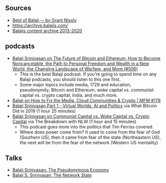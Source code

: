 ## Sources

- [Best of Balaji -- by Grant Nissly](https://www.bestofbalaji.com/Best-of-Balaji-e5f6f635d4fe4a9aa60fd37ed61a814c)
- https://archive.balajis.com/
- [Balajis content archive 2013-2020](https://balajis.com/content-archive/)

## podcasts

- [Balaji Srinivasan on The Future of Bitcoin and Ethereum, How to Become Noncancelable, the Path to Personal Freedom and Wealth in a New World, the Changing Landscape of Warfare, and More (#506)](https://tim.blog/2021/03/24/balaji-srinivasan/)
    - This is the best Balaji podcast. If you're going to spend time on any Balaji podcasts, you should listen to this one first.
    - Some major topics include media, 1729 and education, pseudonymity, Bitcoin and Ethereum, woke capital vs. communist capital vs. crypto capital, India, and much more. 
- [Balaji on How to Fix the Media, Cloud Communities & Crypto | MFM #178](https://www.youtube.com/watch?v=lfd6M9y9_TI)
- [Balaji Srinivasan Part 1 - Virtual Worlds, AI and Politics](https://www.whatbitcoindid.com/podcast/balaji-srinivasan-part-1-virtual-worlds-ai-and-politics) via What Bitcoin Did in 2019 (1 hour 25 minutes)
- [Balaji Srinivasan on Communist Capital vs. Woke Capital vs. Crypto Capital](https://www.coindesk.com/balaji-srinivasan-communist-woke-crypto-capital) via The Breakdown with NLW (1 hour and 15 minutes)
    - This podcast goes more into the politics that Tim Ferriss covered.
    - Where does power come from? It used to come from the fear of God (Southern US), then it came from fear of the state (Northeastern US), the next will be from the fear of the network (Western US mentality)

## Talks
- [Balaji Srinivasan: The Pseudonymous Economy](https://www.youtube.com/watch?v=urtXRg9Nl3k&t)
- [Balaji S. Srinivasan: The Network State](https://www.youtube.com/watch?v=P5UAtAOV66c&t=37s)

